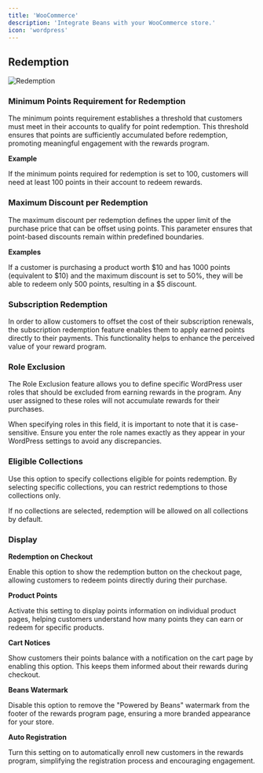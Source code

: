 ```yaml
---
title: 'WooCommerce'
description: 'Integrate Beans with your WooCommerce store.'
icon: 'wordpress'
---
```


## Redemption

<Frame>
  <img
    src="/assets/images/integrations/woocommerce/redemption.webp"
    alt="Redemption"
    style={{ borderRadius: '0.5rem' }}
  />
</Frame>

### Minimum Points Requirement for Redemption

The minimum points requirement establishes a threshold that customers must meet in their
accounts to qualify for point redemption. This threshold ensures that points are sufficiently
accumulated before redemption, promoting meaningful engagement with the rewards program.

**Example**

If the minimum points required for redemption is set to 100, customers will need at least 100
points in their account to redeem rewards.

### Maximum Discount per Redemption

The maximum discount per redemption defines the upper limit of the purchase price that can be
offset using points. This parameter ensures that point-based discounts remain within predefined boundaries.

**Examples**

If a customer is purchasing a product worth \$10 and has 1000 points (equivalent to \$10)
and the maximum discount is set to 50%, they will be able to redeem
only 500 points, resulting in a \$5 discount.

### Subscription Redemption

In order to allow customers to offset the cost of their subscription renewals, the subscription
redemption feature enables them to apply earned points directly to their payments. This
functionality helps to enhance the perceived value of your reward program.

### Role Exclusion

The Role Exclusion feature allows you to define specific WordPress user roles that should be
excluded from earning rewards in the program. Any user assigned to these roles will not
accumulate rewards for their purchases.

When specifying roles in this field, it is important to note that it is case-sensitive. Ensure
you enter the role names exactly as they appear in your WordPress settings to avoid any
discrepancies.

### Eligible Collections

Use this option to specify collections eligible for points redemption. By selecting specific
collections, you can restrict redemptions to those collections only.

If no collections are selected, redemption will be allowed on all collections by default.

### Display

**Redemption on Checkout**

Enable this option to show the redemption button on the checkout page, allowing customers to
redeem points directly during their purchase.

**Product Points**

Activate this setting to display points information on individual product pages, helping
customers understand how many points they can earn or redeem for specific products.

**Cart Notices**

Show customers their points balance with a notification on the cart page by enabling this
option. This keeps them informed about their rewards during checkout.

**Beans Watermark**

Disable this option to remove the "Powered by Beans" watermark from the footer of the rewards
program page, ensuring a more branded appearance for your store.

**Auto Registration**

Turn this setting on to automatically enroll new customers in the rewards program, simplifying
the registration process and encouraging engagement.
